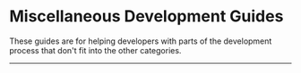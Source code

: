 
# Miscellaneous Development Guides

These guides are for helping developers with parts of the development process that don't fit into the other categories.

---

<DocCardList items={useCurrentSidebarCategory().items} />
